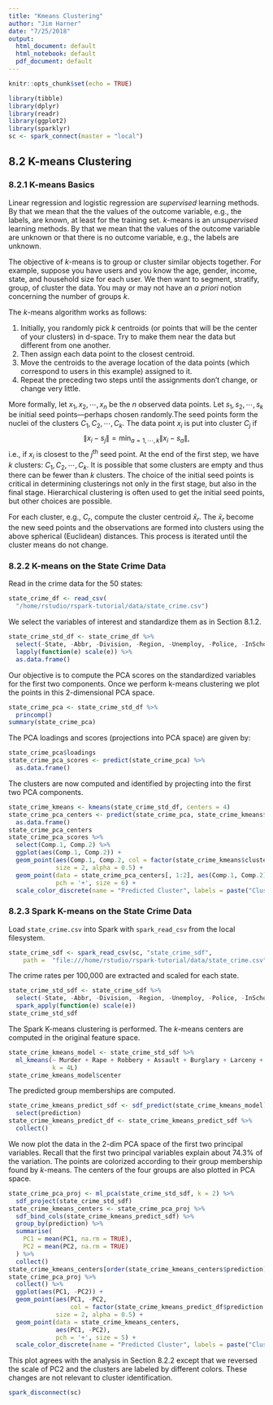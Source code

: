 ```yaml
---
title: "Kmeans Clustering"
author: "Jim Harner"
date: "7/25/2018"
output:
  html_document: default
  html_notebook: default
  pdf_document: default
---
```


```r
knitr::opts_chunk$set(echo = TRUE)

library(tibble)
library(dplyr)
library(readr)
library(ggplot2)
library(sparklyr)
sc <- spark_connect(master = "local")
```

## 8.2 K-means Clustering

### 8.2.1 K-means Basics

Linear regression and logistic regression are *supervised* learning methods. By that we mean that the the values of the outcome variable, e.g., the labels, are known, at least for the training set. $k$-means is an *unsupervised* learning methods. By that we mean that the values of the outcome variable are unknown or that there is no outcome variable, e.g., the labels are unknown.

The objective of $k$-means is to group or cluster similar objects together. For example, suppose you have users and you know the age, gender, income, state, and household size for each user. We then want to segment, stratify, group, of cluster the data. You may or may not have an *a priori* notion concerning the number of groups $k$.

The $k$-means algorithm works as follows:  

1. Initially, you randomly pick $k$ centroids (or points that will be the center of your clusters) in d-space. Try to make them near the data but different from one another.  
2. Then assign each data point to the closest centroid.  
3. Move the centroids to the average location of the data points (which correspond to users in this example) assigned to it.  
4. Repeat the preceding two steps until the assignments don’t change, or change very little.  

More formally, let $x_1, x_2, \cdots, x_n$ be the $n$ observed data points. Let $s_1, s_2, \cdots, s_k$ be initial seed points---perhaps chosen randomly.The seed points form the nuclei of the clusters $C_1, C_2, \cdots, C_k$. The data point $x_i$ is put into cluster $C_j$ if
$$
  \lVert x_i - s_j \rVert = \min_{a = 1, \cdots, k} \lVert x_i - s_a \rVert,
$$
i.e., if $x_i$ is closest to the $j^{\mbox{th}}$ seed point. At the end of the first step, we have $k$ clusters: $C_1, C_2, \cdots, C_k$. It is possible that some clusters are empty and thus there can be fewer than $k$ clusters. The choice of the initial seed points is critical in determining clusterings not only in the first stage, but also in the final stage. Hierarchical clustering is often used to get the initial seed points, but other choices are possible.

For each cluster, e.g., $C_r$, compute the cluster centroid $\bar{x}_r$. The  $\bar{x}_r$  become the new seed points and the observations are formed into clusters using the above spherical (Euclidean) distances. This process is iterated until the cluster means do not change.

### 8.2.2 K-means on the State Crime Data

Read in the crime data for the 50 states:
```r
state_crime_df <- read_csv(
  "/home/rstudio/rspark-tutorial/data/state_crime.csv")
```
We select the variables of interest and standardize them as in Section 8.1.2.
```r
state_crime_std_df <- state_crime_df %>%
  select(-State, -Abbr, -Division, -Region, -Unemploy, -Police, -InSchool) %>%
  lapply(function(e) scale(e)) %>%
  as.data.frame()
```
Our objective is to compute the PCA scores on the standardized variables for the first two components. Once we perform k-means clustering we plot the points in this 2-dimensional PCA space.
```r
state_crime_pca <- state_crime_std_df %>%
  princomp()
summary(state_crime_pca)
```
The PCA loadings and scores (projections into PCA space) are given by:
```r
state_crime_pca$loadings
state_crime_pca_scores <- predict(state_crime_pca) %>%
  as.data.frame()
```
The clusters are now computed and identified by projecting into the first two PCA components.
```r
state_crime_kmeans <- kmeans(state_crime_std_df, centers = 4)
state_crime_pca_centers <- predict(state_crime_pca, state_crime_kmeans$centers) %>%
  as.data.frame()
state_crime_pca_centers
state_crime_pca_scores %>% 
  select(Comp.1, Comp.2) %>%
  ggplot(aes(Comp.1, Comp.2)) +
  geom_point(aes(Comp.1, Comp.2, col = factor(state_crime_kmeans$cluster)),
             size = 2, alpha = 0.5) +
  geom_point(data = state_crime_pca_centers[, 1:2], aes(Comp.1, Comp.2),
             pch = '+', size = 6) +
  scale_color_discrete(name = "Predicted Cluster", labels = paste("Cluster", 1:4))
```

### 8.2.3 Spark K-means on the State Crime Data

Load `state_crime.csv` into Spark with `spark_read_csv` from the local filesystem.
```r
state_crime_sdf <- spark_read_csv(sc, "state_crime_sdf",
    path =  "file:///home/rstudio/rspark-tutorial/data/state_crime.csv")
```

The crime rates per 100,000 are extracted and scaled for each state.
```r
state_crime_std_sdf <- state_crime_sdf %>%
  select(-State, -Abbr, -Division, -Region, -Unemploy, -Police, -InSchool) %>%
  spark_apply(function(e) scale(e))
state_crime_std_sdf
```
The Spark K-means clustering is performed. The $k$-means centers are computed in the original feature space.
```r
state_crime_kmeans_model <- state_crime_std_sdf %>%
  ml_kmeans(~ Murder + Rape + Robbery + Assault + Burglary + Larceny + Auto,
            k = 4L)
state_crime_kmeans_model$center
```

The predicted group memberships are computed.
```r
state_crime_kmeans_predict_sdf <- sdf_predict(state_crime_kmeans_model) %>%
  select(prediction)
state_crime_kmeans_predict_df <- state_crime_kmeans_predict_sdf %>%
  collect()
```

We now plot the data in the 2-dim PCA space of the first two principal variables. Recall that the first two principal variables explain about 74.3\% of the variation. The points are colorized according to their group membership found by $k$-means. The centers of the four groups are also plotted in PCA space.
```r
state_crime_pca_proj <- ml_pca(state_crime_std_sdf, k = 2) %>%
  sdf_project(state_crime_std_sdf)
state_crime_kmeans_centers <- state_crime_pca_proj %>%
  sdf_bind_cols(state_crime_kmeans_predict_sdf) %>%
  group_by(prediction) %>%
  summarise(
    PC1 = mean(PC1, na.rm = TRUE),
    PC2 = mean(PC2, na.rm = TRUE)
  ) %>%
  collect()
state_crime_kmeans_centers[order(state_crime_kmeans_centers$prediction),]
state_crime_pca_proj %>%
  collect() %>%
  ggplot(aes(PC1, -PC2)) +
  geom_point(aes(PC1, -PC2,
                 col = factor(state_crime_kmeans_predict_df$prediction + 1)),
             size = 2, alpha = 0.5) +
  geom_point(data = state_crime_kmeans_centers,
             aes(PC1, -PC2),
             pch = '+', size = 5) +
  scale_color_discrete(name = "Predicted Cluster", labels = paste("Cluster", 1:4))
```
This plot agrees with the analysis in Section 8.2.2 except that we reversed the scale of PC2 and the clusters are labeled by different colors. These changes are not relevant to cluster identification.

```r
spark_disconnect(sc)
```
